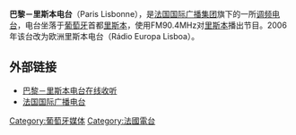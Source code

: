 '''巴黎－里斯本电台'''（Paris Lisbonne），是[[法国国际广播集团|法国国际广播集团]]旗下的一所[[调频电台|调频电台]]，电台坐落于[[葡萄牙|葡萄牙]]首都[[里斯本|里斯本]]，使用FM90.4MHz对[[里斯本|里斯本]]播出节目。2006年该台改为欧洲里斯本电台（Rádio Europa Lisboa）。

== 外部链接 ==
*[https://web.archive.org/web/20081205095033/http://radiotime.com/station/s_16311/Radio_Paris_Lisboa_904.aspx 巴黎－里斯本电台在线收听]
*[http://www.rfi.fr 法国国际广播电台] {{Wayback|url=http://www.rfi.fr/ |date=20170529073224 }}

[[Category:葡萄牙媒体|Category:葡萄牙媒体]]
[[Category:法國電台|Category:法國電台]]
{{Media-stub}}